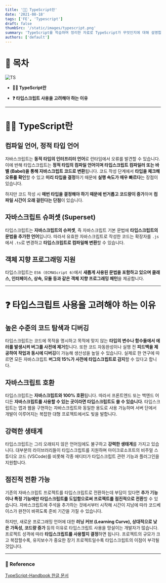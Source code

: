 ```yaml
---
title: '🕵🏻 TypeScript란'
date: '2021-08-18'
tags: ['FE', 'Typescript']
draft: false
thumbSrc: '/static/images/typescript.png'
summary: 'TypeScript를 학습하며 정리한 자료로 TypeScript가 무엇인지에 대해 설명합니다.'
authors: ['default']
---
```


# 📌 목차

![TS](/static/images/typescript.png)

- **💁🏻 TypeScript란**

- **❓ 타입스크립트 사용을 고려해야 하는 이유**

---

# 💁🏻 TypeScript란

## 컴파일 언어, 정적 타입 언어

자바스크립트는 **동적 타입의 인터프리터 언어**로 런타임에서 오류를 발견할 수 있습니다. 이에 반해 타입스크립트는 **정적 타입의 컴파일 언어이며 타입스크립트 컴파일러 또는 바벨 (Babel)을 통해 자바스크립트 코드로 변환**됩니다. 코드 작성 단계에서 **타입을 체크해 오류를 확인**할 수 있고 **미리 타입을 결정**하기 때문에 **실행 속도가 매우 빠르다**는 장점이 있습니다.

하지만 코드 작성 시 **매번 타입을 결정해야 하기 때문에 번거롭고 코드량이 증가**하며 **컴파일 시간이 오래 걸린다는 단점**이 있습니다.

## 자바스크립트 슈퍼셋 (Superset)

타입스크립트는 **자바스크립트의 슈퍼셋**, 즉 자바스크립트 기본 문법에 **타입스크립트의 문법을 추가한 언어**입니다. 따라서 유효한 자바스크립트로 작성한 코드는 확장자를 `.js`에서 `.ts`로 변경하고 **타입스크립트로 컴파일해 변환**할 수 있습니다.

## 객체 지향 프로그래밍 지원

타입스크립트는 `ES6 (ECMAScript 6)`에서 **새롭게 사용된 문법을 포함하고 있으며 클래스, 인터페이스, 상속, 모듈 등과 같은 객체 지향 프로그래밍 패턴**을 제공합니다.

---

# ❓ 타입스크립트 사용을 고려해야 하는 이유

## 높은 수준의 코드 탐색과 디버깅

타입스크립트는 코드에 목적을 명시하고 목적에 맞지 않는 **타입의 변수나 함수들에서 에러를 발생시켜 버그를 사전에 제거**합니다. 또한 코드 자동완성이나 실행 전 **피드백을 제공하여 작업과 동시에 디버깅**이 가능해 생산성을 높일 수 있습니다. 실제로 한 연구에 따르면 모든 자바스크립트 **버그의 15%가 사전에 타입스크립트로 감지**할 수 있다고 합니다.

## 자바스크립트 호환

타입스크립트는 **자바스크립트와 100% 호환**됩니다. 따라서 프론트엔드 또는 백엔드 어디든 **자바스크립트를 사용할 수 있는 곳이라면 타입스크립트도 쓸 수 있습니다**. 타입스크립트는 앱과 웹을 구현하는 자바스크립트와 동일한 용도로 사용 가능하며 서버 단에서 개발이 이루어지는 복잡한 대형 프로젝트에서도 빛을 발합니다.

## 강력한 생태계

타입스크립트는 그리 오래되지 않은 언어임에도 불구하고 **강력한 생태계**를 가지고 있습니다. 대부분의 라이브러리들이 타입스크립트를 지원하며 마이크로소프트의 비주얼 스튜디오 코드 (VSCode)를 비롯해 각종 에디터가 타입스크립트 관련 기능과 플러그인을 지원합니다.

## 점진적 전환 가능

기존의 자바스크립트 프로젝트를 타입스크립트로 전환하는데 부담이 있다면 **추가 기능이나 특정 기능에만 타입스크립트를 도입함으로써 프로젝트를 점진적으로 전환**할 수 있습니다. 자바스크립트에 주석을 추가하는 것에서부터 시작해 시간이 지남에 따라 코드베이스가 완전이 바뀌도록 준비 기간을 가질 수 있습니다.

하지만, 새로운 프로그래밍 언어에 대한 **러닝 커브 (Learning Curve), 상대적으로 낮은 가독성, 코드량 증가** 등의 이유로 타입스크립트 사용을 망설이는 개발자가 많습니다. 프로젝트 성격에 따라 **타입스크립트를 사용할지 결정**하면 됩니다. 프로젝트의 규모가 크고 복잡할수록, 유지보수가 중요한 장기 프로젝트일수록 타입스크립트의 이점이 부각될 것입니다.

---

### 🔗 Reference

[TypeScript-Handbook 한글 문서](https://typescript-kr.github.io/)
